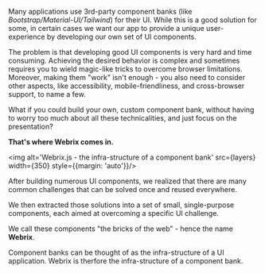 
Many applications use 3rd-party component banks (like *Bootstrap/Material-UI/Tailwind*) for their UI.
While this is a good solution for some, in certain cases we want our app to provide a
unique user-experience by developing our own set of UI components.

The problem is that developing good UI components is very hard and time consuming.
Achieving the desired behavior is complex and sometimes requires you to wield
magic-like tricks to overcome browser limitations.
Moreover, making them "work" isn't enough - you also need to consider other aspects, like
accessibility, mobile-friendliness, and cross-browser support, to name a few.

What if you could build your own, custom component bank, without having to worry too much
about all these technicalities, and just focus on the presentation?

**That's where Webrix comes in.**

<img alt='Webrix.js - the infra-structure of a component bank' src={layers} width={350} style={{margin: 'auto'}}/>

After building numerous UI components, we realized that there are many common challenges
that can be solved once and reused everywhere.

We then extracted those solutions into a set of small, single-purpose components, each aimed at overcoming
a specific UI challenge.

We call these components "the bricks of the web" - hence the name **Webrix**.

Component banks can be thought of as the infra-structure of a UI application.
Webrix is therfore the infra-structure of a component bank.